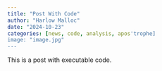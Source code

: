 ```yaml
---
title: "Post With Code"
author: "Harlow Malloc"
date: "2024-10-23"
categories: [news, code, analysis, apos'trophe]
image: "image.jpg"
---
```


This is a post with executable code.

